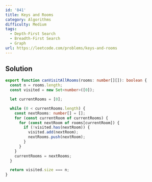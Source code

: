 ```yaml
---
id: '841'
title: Keys and Rooms
category: Algorithms
difficulty: Medium
tags:
  - Depth-First Search
  - Breadth-First Search
  - Graph
url: https://leetcode.com/problems/keys-and-rooms
---
```


## Solution

```typescript filename="solution.ts" copy
export function canVisitAllRooms(rooms: number[][]): boolean {
  const n = rooms.length;
  const visited = new Set<number>([0]);

  let currentRooms = [0];

  while (0 < currentRooms.length) {
    const nextRooms: number[] = [];
    for (const currentRoom of currentRooms) {
      for (const nextRoom of rooms[currentRoom]) {
        if (!visited.has(nextRoom)) {
          visited.add(nextRoom);
          nextRooms.push(nextRoom);
        }
      }
    }
    currentRooms = nextRooms;
  }

  return visited.size === n;
}
```
